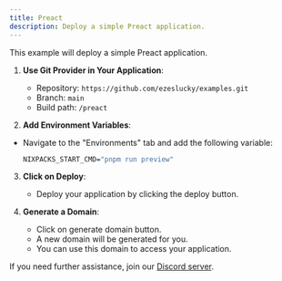 ```yaml
---
title: Preact
description: Deploy a simple Preact application.
---
```



This example will deploy a simple Preact application.


1. **Use Git Provider in Your Application**:
   - Repository: `https://github.com/ezeslucky/examples.git`
   - Branch: `main`
   - Build path: `/preact`

2. **Add Environment Variables**:
- Navigate to the "Environments" tab and add the following variable:
   ```cmd
   NIXPACKS_START_CMD="pnpm run preview"
   ```

3. **Click on Deploy**:
   - Deploy your application by clicking the deploy button.

4. **Generate a Domain**:
    - Click on generate domain button.
    - A new domain will be generated for you.
    - You can use this domain to access your application.
    
If you need further assistance, join our [Discord server](https://discord.com/invite/2tBnJ3jDJc).